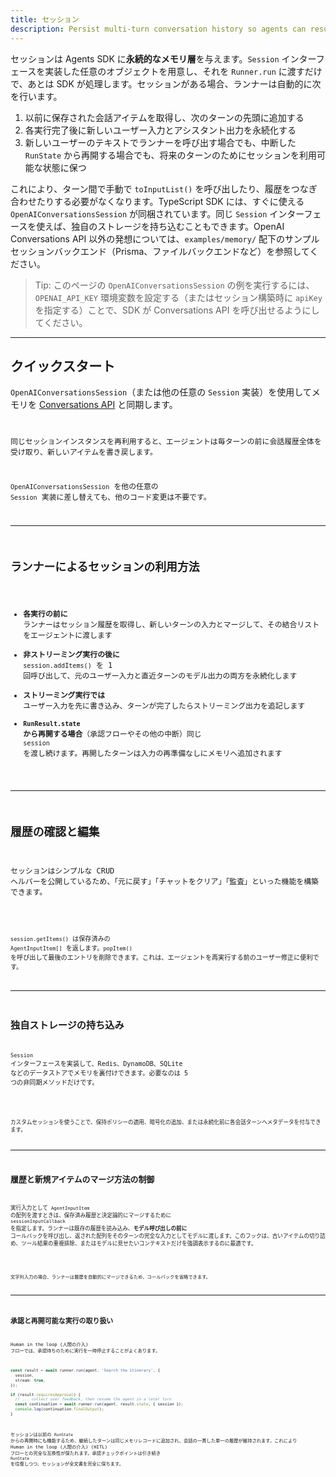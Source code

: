 ```yaml
---
title: セッション
description: Persist multi-turn conversation history so agents can resume context across runs.
---
```



セッションは Agents SDK に**永続的なメモリ層**を与えます。`Session` インターフェースを実装した任意のオブジェクトを用意し、それを `Runner.run` に渡すだけで、あとは SDK が処理します。セッションがある場合、ランナーは自動的に次を行います。

1. 以前に保存された会話アイテムを取得し、次のターンの先頭に追加する
2. 各実行完了後に新しいユーザー入力とアシスタント出力を永続化する
3. 新しいユーザーのテキストでランナーを呼び出す場合でも、中断した `RunState` から再開する場合でも、将来のターンのためにセッションを利用可能な状態に保つ

これにより、ターン間で手動で `toInputList()` を呼び出したり、履歴をつなぎ合わせたりする必要がなくなります。TypeScript SDK には、すぐに使える `OpenAIConversationsSession` が同梱されています。同じ `Session` インターフェースを使えば、独自のストレージを持ち込むこともできます。OpenAI Conversations API 以外の発想については、`examples/memory/` 配下のサンプルセッションバックエンド（Prisma、ファイルバックエンドなど）を参照してください。

> Tip: このページの `OpenAIConversationsSession` の例を実行するには、`OPENAI_API_KEY` 環境変数を設定する（またはセッション構築時に `apiKey` を指定する）ことで、SDK が Conversations API を呼び出せるようにしてください。

---

## クイックスタート

`OpenAIConversationsSession`（または他の任意の `Session` 実装）を使用してメモリを
[Conversations API](https://platform.openai.com/docs/api-reference/conversations)
と同期します。

<Code
  lang="typescript"
  code={sessionsQuickstart}
  title="Use the Conversations API as session memory"
/>

同じセッションインスタンスを再利用すると、エージェントは毎ターンの前に会話履歴全体を受け取り、新しいアイテムを書き戻します。

`OpenAIConversationsSession` を他の任意の `Session` 実装に差し替えても、他のコード変更は不要です。

---

## ランナーによるセッションの利用方法

- **各実行の前に** ランナーはセッション履歴を取得し、新しいターンの入力とマージして、その結合リストをエージェントに渡します
- **非ストリーミング実行の後に** `session.addItems()` を 1 回呼び出して、元のユーザー入力と直近ターンのモデル出力の両方を永続化します
- **ストリーミング実行では** ユーザー入力を先に書き込み、ターンが完了したらストリーミング出力を追記します
- **`RunResult.state` から再開する場合**（承認フローやその他の中断）同じ `session` を渡し続けます。再開したターンは入力の再準備なしにメモリへ追加されます

---

## 履歴の確認と編集

セッションはシンプルな CRUD ヘルパーを公開しているため、「元に戻す」「チャットをクリア」「監査」といった機能を構築できます。

<Code
  lang="typescript"
  code={manageHistory}
  title="Read and edit stored items"
/>

`session.getItems()` は保存済みの `AgentInputItem[]` を返します。`popItem()` を呼び出して最後のエントリを削除できます。これは、エージェントを再実行する前のユーザー修正に便利です。

---

## 独自ストレージの持ち込み

`Session` インターフェースを実装して、Redis、DynamoDB、SQLite などのデータストアでメモリを裏付けできます。必要なのは 5 つの非同期メソッドだけです。

<Code
  lang="typescript"
  code={customSession}
  title="Custom in-memory session implementation"
/>

カスタムセッションを使うことで、保持ポリシーの適用、暗号化の追加、または永続化前に各会話ターンへメタデータを付与できます。

---

## 履歴と新規アイテムのマージ方法の制御

実行入力として `AgentInputItem` の配列を渡すときは、保存済み履歴と決定論的にマージするために `sessionInputCallback` を指定します。ランナーは既存の履歴を読み込み、**モデル呼び出しの前に** コールバックを呼び出し、返された配列をそのターンの完全な入力としてモデルに渡します。このフックは、古いアイテムの切り詰め、ツール結果の重複排除、またはモデルに見せたいコンテキストだけを強調表示するのに最適です。

<Code
  lang="typescript"
  code={sessionInputCallback}
  title="Truncate history with sessionInputCallback"
/>

文字列入力の場合、ランナーは履歴を自動的にマージできるため、コールバックを省略できます。

---

## 承認と再開可能な実行の取り扱い

Human in the loop (人間の介入) フローでは、承認待ちのために実行を一時停止することがよくあります。

```typescript
const result = await runner.run(agent, 'Search the itinerary', {
  session,
  stream: true,
});

if (result.requiresApproval) {
  // ... collect user feedback, then resume the agent in a later turn
  const continuation = await runner.run(agent, result.state, { session });
  console.log(continuation.finalOutput);
}
```

セッションは以前の `RunState` からの再開時にも機能するため、継続したターンは同じメモリレコードに追加され、会話の一貫した単一の履歴が維持されます。これにより Human in the loop (人間の介入) (HITL) フローとの完全な互換性が保たれます。承認チェックポイントは引き続き `RunState` を往復しつつ、セッションが全文書を完全に保ちます。

